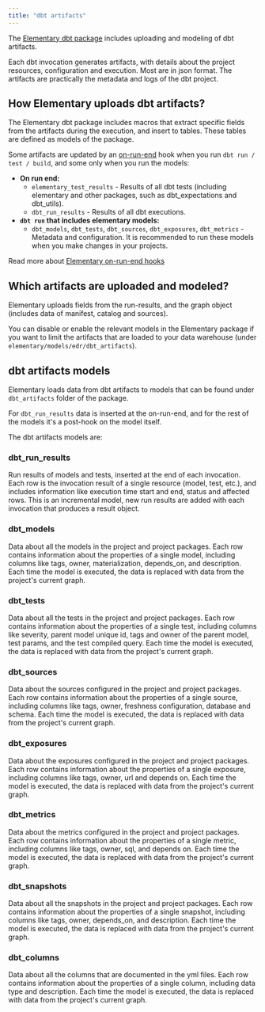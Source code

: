```yaml
---
title: "dbt artifacts"
---
```


The [Elementary dbt package](/quickstart#install-the-dbt-package) includes uploading and modeling of dbt artifacts.

<Accordion title="What are dbt artifacts?">
Each dbt invocation generates artifacts, with details about the project resources, configuration and execution. Most are in json format. The artifacts are practically the metadata and logs of the dbt project.

</Accordion>

## How Elementary uploads dbt artifacts?

The Elementary dbt package includes macros that extract specific fields from the artifacts during the execution, and insert to tables. These tables are defined as models of the package.

Some artifacts are updated by an [on-run-end](https://docs.getdbt.com/reference/project-configs/on-run-start-on-run-end) hook when you run `dbt run / test / build`, and some only when you run the models:

- **On run end:**
  - `elementary_test_results` - Results of all dbt tests (including elementary and other packages, such as dbt_expectations and dbt_utils).
  - `dbt_run_results` - Results of all dbt executions.
- **`dbt run` that includes elementary models:**
  - `dbt_models`, `dbt_tests`, `dbt_sources`, `dbt_exposures`, `dbt_metrics` - Metadata and configuration. It is recommended to run these models when you make changes in your projects.

<Tip>Read more about [Elementary on-run-end hooks](data-tests/dbt/on-run-end_hooks)</Tip>

## Which artifacts are uploaded and modeled?

Elementary uploads fields from the run-results, and the graph object (includes data of manifest, catalog and sources).

You can disable or enable the relevant models in the Elementary package if you want to limit the artifacts that are loaded to your data warehouse (under `elementary/models/edr/dbt_artifacts`).

## dbt artifacts models

Elementary loads data from dbt artifacts to models that can be found under `dbt_artifacts` folder of the package.

For `dbt_run_results` data is inserted at the on-run-end, and for the rest of the models it's a post-hook on the model itself.

The dbt artifacts models are:

### dbt_run_results

Run results of models and tests, inserted at the end of each invocation. Each row is the invocation result of a single resource (model, test, etc.), and includes information like execution time start and end, status and affected rows.
This is an incremental model, new run results are added with each invocation that produces a result object.

### dbt_models

Data about all the models in the project and project packages. Each row contains information about the properties of a single model, including columns like tags, owner, materialization, depends_on, and description.
Each time the model is executed, the data is replaced with data from the project's current graph.

### dbt_tests

Data about all the tests in the project and project packages. Each row contains information about the properties of a single test, including columns like severity, parent model unique id, tags and owner of the parent model, test params, and the test compiled query.
Each time the model is executed, the data is replaced with data from the project's current graph.

### dbt_sources

Data about the sources configured in the project and project packages. Each row contains information about the properties of a single source, including columns like tags, owner, freshness configuration, database and schema.
Each time the model is executed, the data is replaced with data from the project's current graph.

### dbt_exposures

Data about the exposures configured in the project and project packages. Each row contains information about the properties of a single exposure, including columns like tags, owner, url and depends on.
Each time the model is executed, the data is replaced with data from the project's current graph.

### dbt_metrics

Data about the metrics configured in the project and project packages. Each row contains information about the properties of a single metric, including columns like tags, owner, sql, and depends on.
Each time the model is executed, the data is replaced with data from the project's current graph.

### dbt_snapshots

Data about all the snapshots in the project and project packages.
Each row contains information about the properties of a single snapshot, including columns like tags, owner, depends_on, and description.
Each time the model is executed, the data is replaced with data from the project's current graph.

### dbt_columns

Data about all the columns that are documented in the yml files. Each row contains information about the properties of a single column, including data type and description.
Each time the model is executed, the data is replaced with data from the project's current graph.
